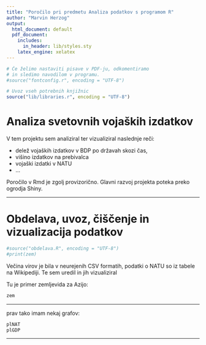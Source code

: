 ```yaml
---
title: "Poročilo pri predmetu Analiza podatkov s programom R"
author: "Marvin Herzog"
output:
  html_document: default
  pdf_document:
    includes:
      in_header: lib/styles.sty
    latex_engine: xelatex
---
```


```r
# Če želimo nastaviti pisave v PDF-ju, odkomentiramo
# in sledimo navodilom v programu.
#source("fontconfig.r", encoding = "UTF-8")

# Uvoz vseh potrebnih knjižnic
source("lib/libraries.r", encoding = "UTF-8")
```

# Analiza svetovnih vojaških izdatkov

V tem projektu sem analiziral ter vizualiziral naslednje reči:

* delež vojaških izdatkov v BDP po državah skozi čas,
* višino izdatkov na prebivalca
* vojaški izdatki v NATU
* ...

Poročilo v Rmd je zgolj provizorično. Glavni razvoj projekta poteka preko ogrodja Shiny.


***

# Obdelava, uvoz, čiščenje in vizualizacija podatkov

```r
#source("obdelava.R", encoding = "UTF-8")
#print(zem)
```

Večina virov je bila v neurejenih CSV formatih, podatki o NATU so iz tabele na Wikipediji. Te sem uredil in jih vizualiziral

Tu je primer zemljevida za Azijo:

```r
zem


```

***

prav tako imam nekaj grafov:

```r
plNAT
plGDP


```

***
